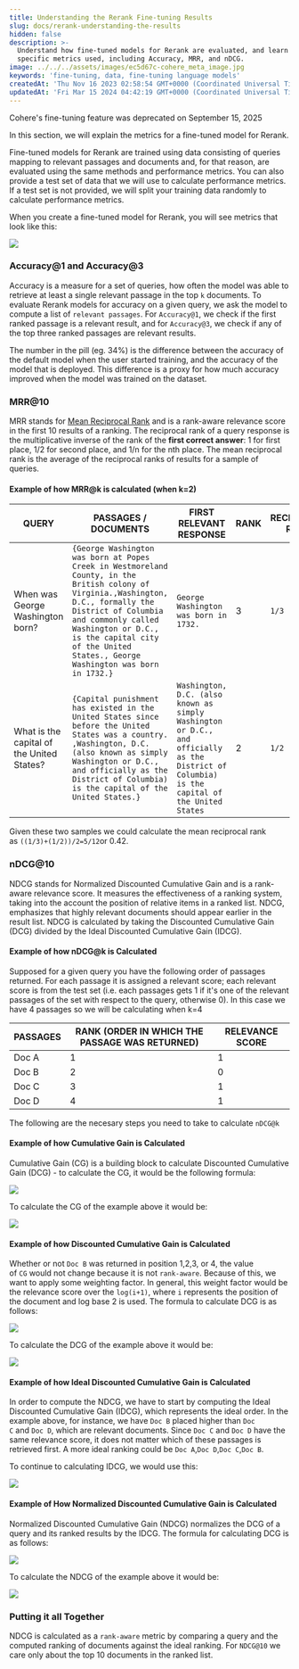 ```yaml
---
title: Understanding the Rerank Fine-tuning Results
slug: docs/rerank-understanding-the-results
hidden: false
description: >-
  Understand how fine-tuned models for Rerank are evaluated, and learn about the
  specific metrics used, including Accuracy, MRR, and nDCG.
image: ../../../assets/images/ec5d67c-cohere_meta_image.jpg
keywords: 'fine-tuning, data, fine-tuning language models'
createdAt: 'Thu Nov 16 2023 02:58:54 GMT+0000 (Coordinated Universal Time)'
updatedAt: 'Fri Mar 15 2024 04:42:19 GMT+0000 (Coordinated Universal Time)'
---
```

<Warning>
Cohere's fine-tuning feature was deprecated on September 15, 2025
</Warning>

In this section, we will explain the metrics for a fine-tuned model for Rerank.

Fine-tuned models for Rerank are trained using data consisting of queries mapping to relevant passages and documents and, for that reason, are evaluated using the same methods and performance metrics. You can also provide a test set of data that we will use to calculate performance metrics. If a test set is not provided, we will split your training data randomly to calculate performance metrics.

When you create a fine-tuned model for Rerank, you will see metrics that look like this:

<img src='../../../assets/images/98abd8a-rerank_1.png' />


### Accuracy@1 and Accuracy@3

Accuracy is a measure for a set of queries, how often the model was able to retrieve at least a single relevant passage in the top `k` documents. To evaluate Rerank models for accuracy on a given query, we ask the model to compute a list of `relevant passages`. For `Accuracy@1`, we check if the first ranked passage is a relevant result, and for `Accuracy@3`, we check if any of the top three ranked passages are relevant results.

The number in the pill (eg. 34%) is the difference between the accuracy of the default model when the user started training, and the accuracy of the model that is deployed. This difference is a proxy for how much accuracy improved when the model was trained on the dataset.

### MRR@10

MRR stands for [Mean Reciprocal Rank](https://en.wikipedia.org/wiki/Mean_reciprocal_rank) and is a rank-aware relevance score in the first 10 results of a ranking. The reciprocal rank of a query response is the multiplicative inverse of the rank of the **first correct answer**: 1 for first place, 1/2 for second place, and 1/n for the nth place. The mean reciprocal rank is the average of the reciprocal ranks of results for a sample of queries.

#### Example of how MRR@k is calculated (when k=2)

| QUERY                                     | PASSAGES / DOCUMENTS                                                                                                                                                                                                                                                              | FIRST RELEVANT RESPONSE                                                                                                                    | RANK | RECIPROCAL RANK |
| ----------------------------------------- | --------------------------------------------------------------------------------------------------------------------------------------------------------------------------------------------------------------------------------------------------------------------------------- | ------------------------------------------------------------------------------------------------------------------------------------------ | ---- | --------------- |
| When was George Washington born?          | `{George Washington was born at Popes Creek in Westmoreland County, in the British colony of Virginia.,Washington, D.C., formally the District of Columbia and commonly called Washington or D.C., is the capital city of the United States., George Washington was born in 1732.}` | `George Washington was born in 1732.`                                                                                                       | 3    | `1/3`             |
| What is the capital of the United States? | `{Capital punishment has existed in the United States since before the United States was a country. ,Washington, D.C. (also known as simply Washington or D.C., and officially as the District of Columbia) is the capital of the United States.}`              | `Washington, D.C. (also known as simply Washington or D.C., and officially as the District of Columbia) is the capital of the United States` | 2    | `1/2`             |


Given these two samples we could calculate the mean reciprocal rank as `((1/3)+(1/2))/2=5/12`or 0.42.

### nDCG@10

NDCG stands for Normalized Discounted Cumulative Gain and is a rank-aware relevance score. It measures the effectiveness of a ranking system, taking into the account the position of relative items in a ranked list. NDCG, emphasizes that highly relevant documents should appear earlier in the result list. NDCG is calculated by taking the Discounted Cumulative Gain (DCG) divided by the Ideal Discounted Cumulative Gain (IDCG).

#### Example of how nDCG@k is Calculated

Supposed for a given query you have the following order of passages returned. For each passage it is assigned a relevant score; each relevant score is from the test set (i.e. each passages gets 1 if it's one of the relevant passages of the set with respect to the query, otherwise 0). In this case we have 4 passages so we will be calculating when k=4

| PASSAGES | RANK (ORDER IN WHICH THE PASSAGE WAS RETURNED) | RELEVANCE SCORE |
| -------- | ---------------------------------------------- | --------------- |
| Doc A    | 1                                              | 1               |
| Doc B    | 2                                              | 0               |
| Doc C    | 3                                              | 1               |
| Doc D    | 4                                              | 1               |

The following are the necesary steps you need to take to calculate `nDCG@k`

#### Example of how Cumulative Gain is Calculated

Cumulative Gain (CG) is a building block to calculate Discounted Cumulative Gain (DCG) - to calculate the CG, it would be the following formula:

<img src='../../../assets/images/62829d7-rerank_2.png' />


To calculate the CG of the example above it would be:

<img src='../../../assets/images/85ad329-cumulative_gain.png' />


#### Example of how Discounted Cumulative Gain is Calculated

Whether or not `Doc B` was returned in position 1,2,3, or 4, the value of `CG` would not change because it is not `rank-aware`. Because of this, we want to apply some weighting factor. In general, this weight factor would be the relevance score over the `log(i+1)`, where `i` represents the position of the document and log base 2 is used. The formula to calculate DCG is as follows:

<img src='../../../assets/images/aff7c53-rerank_4.png' />


To calculate the DCG of the example above it would be:

<img src='../../../assets/images/956d281-rerank_5.png' />


#### Example of how Ideal Discounted Cumulative Gain is Calculated

In order to compute the NDCG, we have to start by computing the Ideal Discounted Cumulative Gain (IDCG), which represents the ideal order. In the example above, for instance, we have `Doc B` placed higher than `Doc C` and `Doc D`, which are relevant documents. Since `Doc C` and `Doc D` have the same relevance score, it does not matter which of these passages is retrieved first. A more ideal ranking could be `Doc A`,`Doc D`,`Doc C`,`Doc B`.

To continue to calculating IDCG, we would use this:

<img src='../../../assets/images/a6bcf29-rerank_6.png' />


#### Example of How Normalized Discounted Cumulative Gain is Calculated

Normalized Discounted Cumulative Gain (NDCG) normalizes the DCG of a query and its ranked results by the IDCG. The formula for calculating DCG is as follows:

<img src='../../../assets/images/629c4a1-rerank_7.png' />


To calculate the NDCG of the example above it would be:

<img src='../../../assets/images/f845b40-rerank_8.png' />


### Putting it all Together

NDCG is calculated as a `rank-aware` metric by comparing a query and the computed ranking of documents against the ideal ranking. For `NDCG@10` we care only about the top 10 documents in the ranked list.
